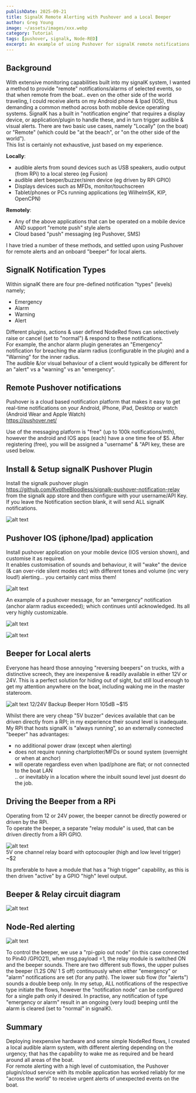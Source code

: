 ```yaml
---
publishDate: 2025-09-21
title: SignalK Remote Alerting with Pushover and a Local Beeper
author: Greg Young
image: ~/assets/images/xxx.webp
category: Tutorial
tags: [pushover, signalk, Node-RED]
excerpt: An example of using Pushover for signalK remote notifications across Android and IOS devices; and an inexpensive beeper locally that will ensure it wakes you in the middle of the night.
---
```


## Background

With extensive monitoring capabilities built into my signalK system, I wanted a method to provide "remote" notifications/alarms of selected events, so that when remote from the boat.. even on the other side of the world traveling, I could receive alerts on my Android phone & Ipad (IOS), thus demanding a common method across both mobile device operating systems.
SignalK has a built in "notification engine" that requires a display device, or application/plugin to handle these, and in turn trigger audible & visual alerts.
There are two basic use cases, namely "Locally" (on the boat) or "Remote" (which could be "at the beach", or "on the other side of the world").  
This list is certainly not exhaustive, just based on my experience.

**Locally**:
- audible alerts from sound devices such as USB speakers, audio output (from RPi) to a local stereo (eg Fusion) 
- audible alert beeper/buzzer/siren device (eg driven by RPi GPIO)
- Displays devices such as MFDs, monitor/touchscreen
- Tablet/phones or PCs running applications (eg WilhelmSK, KIP, OpenCPN)

**Remotely**:
- Any of the above applications that can be operated on a mobile device AND support "remote push" style alerts
- Cloud based "push" messaging (eg Pushover, SMS)

I have tried a number of these methods, and settled upon using Pushover for remote alerts and an onboard "beeper" for local alerts.

## SignalK Notification Types

Within signalK there are four pre-defined notification "types" (levels) namely; 
- Emergency
- Alarm
- Warning
- Alert  

Different plugins, actions & user defined NodeRed flows can selectively raise or cancel (set to "normal") & respond to these notifications.  
For example, the anchor alarm plugin generates an "Emergency" notification for breaching the alarm radius (configurable in the plugin) and a "Warning" for the  inner radius.  
The audible &/or visual behaviour of a client would typically be different for an "alert" vs a "warning" vs an "emergency".

## Remote Pushover notifications

Pushover is a cloud based notification platform that makes it easy to get real-time notifications on your Android, iPhone, iPad, Desktop or watch (Android Wear and Apple Watch)  
https://pushover.net/  

Use of the messaging platform is "free" (up to 100k notifications/mth), however the android and IOS apps (each) have a one time fee of $5.
After registering (free), you will be assigned a "username" & "API key, these are used below.

## Install & Setup signalK Pushover Plugin
Install the signalk pushover plugin
https://github.com/KvotheBloodless/signalk-pushover-notification-relay   
from the signalk app store and then configure with your username/API Key.  
If you leave the Notification section blank, it will send ALL signalK notifications.  

![alt text](../../public/images/posts/signalk-remote-local-alerts/pushover-plugin-setup.webp)

## Pushover IOS (iphone/Ipad) application

Install pushover application on your mobile device (IOS version shown), and customise it as required.  
It enables customisation of sounds and behaviour, it will "wake" the device (& can over-ride silent modes etc) with different tones and volume (inc very loud!) alerting... you certainly cant miss them!

![alt text](../../public/images/posts/signalk-remote-local-alerts/pushover-ipad-app-config.webp)

An example of a pushover message, for an "emergency" notification (anchor alarm radius exceeded); which continues until acknowledged.
Its all very highly customizable.

![alt text](../../public/images/posts/signalk-remote-local-alerts/pushover-alerts2.webp)  

![alt text](../../public/images/posts/signalk-remote-local-alerts/pushover-alerts.webp)

## Beeper for Local alerts

 Everyone has heard those annoying "reversing beepers" on trucks, with a distinctive screech, they are inexpensive & readily available in either 12V or 24V. This is a perfect solution for hiding out of sight, but still loud enough to get my attention anywhere on the boat, including waking me in the master stateroom.

![alt text](../../public/images/posts/signalk-remote-local-alerts/beeper-horn.webp)
12/24V Backup Beeper Horn 105dB  ~$15

Whilst there are very cheap "5V buzzer" devices available that can be driven directly from a RPI; in my experience their sound level is inadequate.  
My RPi that hosts signalK is "always running", so an externally connected "beeper" has advantages:
- no additional power draw (except when alerting)
- does not require running chartplotter/MFDs or sound system (overnight or when at anchor)
- will operate regardless even when Ipad/phone are flat; or not connected to the boat LAN  
.. or inevitably in a location where the inbuilt sound level just doesnt do the job.

## Driving the Beeper from a RPi

Operating from 12 or 24V power, the beeper cannot be directly powered or driven by the RPi.  
To operate the beeper, a separate "relay module" is used, that can be driven directly from a RPi GPIO.

![alt text](../../public/images/posts/signalk-remote-local-alerts/5V-relay-module.webp)  
5V one channel relay board with optocoupler (high and low level trigger) ~$2

Its preferable to have a module that has a "high trigger" capability, as this is then driven "active" by a GPIO "high" level output.

## Beeper & Relay circuit diagram

![alt text](../../public/images/posts/signalk-remote-local-alerts/signalk-Rpi-local-beeper.webp)

## Node-Red alerting

![alt text](../../public/images/posts/signalk-remote-local-alerts/nodered-notifications-beeper.webp)

To control the beeper, we use a "rpi-gpio out node" (in this case connected to Pin40 /GPIO21), when msg.payload =1, the relay module is switched ON and the beeper sounds.
There are two different sub flows, the upper pulses the beeper (1.2S ON/ 1 S off) continuously when either "emergency" or "alarm" notifications are set (for any path). The lower sub flow (for "alerts") sounds a double beep only.
In my setup, ALL notifications of the respective type initiate the flows, however the "notification node" can be configured for a single path only if desired. 
In practise, any notification of type "emergency or alarm" result in an ongoing (very loud) beeping until the alarm is cleared (set to "normal" in signalK).

## Summary

Deploying inexpensive hardware and some simple NodeRed flows, I  created a local audible alarm system, with different alerting depending on the urgency; that has the capability to wake me as required and be heard around all areas of the boat.  
For remote alerting with a high level of customisation, the Pushover plugin/cloud service with its mobile application has worked reliably for me "across the world" to receive urgent alerts of unexpected events on the boat.